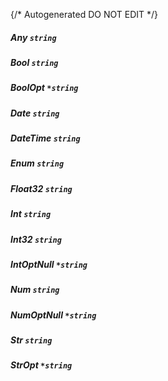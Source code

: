 {/* Autogenerated DO NOT EDIT  */}
##### **Any** `string`

##### **Bool** `string`

##### **BoolOpt** `*string`

##### **Date** `string`

##### **DateTime** `string`

##### **Enum** `string`

##### **Float32** `string`

##### **Int** `string`

##### **Int32** `string`

##### **IntOptNull** `*string`

##### **Num** `string`

##### **NumOptNull** `*string`

##### **Str** `string`

##### **StrOpt** `*string`


